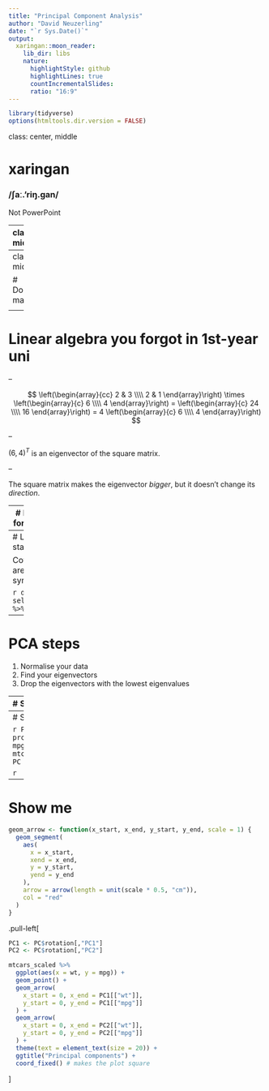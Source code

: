 ```yaml
---
title: "Principal Component Analysis"
author: "David Neuzerling"
date: "`r Sys.Date()`"
output:
  xaringan::moon_reader:
    lib_dir: libs
    nature:
      highlightStyle: github
      highlightLines: true
      countIncrementalSlides:
      ratio: "16:9"
---
```


```r
library(tidyverse)
options(htmltools.dir.version = FALSE)
```

class: center, middle

# xaringan

### /ʃaː.'riŋ.ɡan/

Not PowerPoint

---
class: middle

# Intuitive definition

> PCA can be thought of as fitting a $p$-dimensional ellipsoid to the data, where each axis of the ellipsoid represents a principal component.
> 
> - Wikipedia

---
class: middle

# Doing maths

<blockquote class="twitter-tweet"><p lang="en" dir="ltr">doing math:<br>step 1: relief when your problem reduces to linear algebra <br>step 2: panic when you realize you somehow don&#39;t actually know any linear algebra</p>&mdash; Aleksandra Sobieska (@combinatola) <a href="https://twitter.com/combinatola/status/997147577173925888?ref_src=twsrc%5Etfw">May 17, 2018</a></blockquote> <script async src="https://platform.twitter.com/widgets.js" charset="utf-8"></script> 

---
# Linear algebra you forgot in 1st-year uni

--

$$
\left(\begin{array}{cc} 
2 & 3 \\\\
2 & 1
\end{array}\right) \times
\left(\begin{array}{c} 
6 \\\\
4
\end{array}\right) = 
\left(\begin{array}{c} 
24 \\\\
16
\end{array}\right) = 
4 \left(\begin{array}{c} 
6 \\\\
4
\end{array}\right)
$$ 

--

$(6, 4)^T$ is an eigenvector of the square matrix.

--

The square matrix makes the eigenvector *bigger*, but it doesn't change its *direction*.

---
# Linear algebra you forgot in 1st-year uni

* Eigenvectors of real symmetric matrices are real.
* Eigenvectors of real symmetric matrices are orthogonal to each other.
* For an $n \times n$ real symmetric matrix, there are $n$ eigenvectors.

---
# Linking it back to statistics

Covariance matrices are real and symmetric.

```r
diamonds %>% select_if(is.numeric) %>% cov %>% round(1)
```

---
# PCA steps

1. Normalise your data
1. Find your eigenvectors
1. Drop the eigenvectors with the lowest eigenvalues

---
# Show me

.pull-left[
```r
mtcars_scaled <- mtcars %>% 
  select(wt, mpg) %>% 
  mutate_all(scale)
```

```r
mtcars_scaled %>% 
  ggplot(aes(x = wt, y = mpg)) + 
  geom_point() + 
  coord_fixed() + # makes the plot square
  theme(text = element_text(size = 20)) +
  ggtitle("Normalised wt and mpg")
```
]

.pull-right[
```r
```
]

---
# Show me

```r
PC <- prcomp(~ wt + mpg, data = mtcars_scaled)
PC
```

```r
```

---
# Show me

```r
geom_arrow <- function(x_start, x_end, y_start, y_end, scale = 1) {
  geom_segment(
    aes(
      x = x_start,
      xend = x_end,
      y = y_start,
      yend = y_end
    ),
    arrow = arrow(length = unit(scale * 0.5, "cm")),
    col = "red"
  )
}
```

.pull-left[
```r
PC1 <- PC$rotation[,"PC1"]
PC2 <- PC$rotation[,"PC2"]
```

```r
mtcars_scaled %>% 
  ggplot(aes(x = wt, y = mpg)) + 
  geom_point() +
  geom_arrow(
    x_start = 0, x_end = PC1[["wt"]],
    y_start = 0, y_end = PC1[["mpg"]]
  ) +
  geom_arrow(
    x_start = 0, x_end = PC2[["wt"]],
    y_start = 0, y_end = PC2[["mpg"]]
  ) +
  theme(text = element_text(size = 20)) +
  ggtitle("Principal components") +
  coord_fixed() # makes the plot square
```
]

